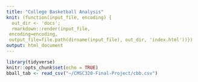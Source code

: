 ```yaml
---
title: "College Basketball Analysis"
knit: (function(input_file, encoding) {
  out_dir <- 'docs';
  rmarkdown::render(input_file,
 encoding=encoding,
 output_file=file.path(dirname(input_file), out_dir, 'index.html'))})
output: html_document
---
```


```r
library(tidyverse)
knitr::opts_chunk$set(echo = TRUE)
bball_tab <- read_csv("~/CMSC320-Final-Project/cbb.csv")
```


